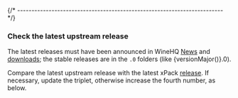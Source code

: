 

{/* ------------------------------------------------------------------------ */}

### Check the latest upstream release

The latest releases must have been announced in
WineHQ [News](https://www.winehq.org/news/) and
[downloads](https://dl.winehq.org/wine/source/); the stable
releases are in the `.0` folders (like {versionMajor()}.0).

Compare the latest upstream release with the latest xPack
[release](https://github.com/xpack-dev-tools/wine-xpack/releases).
If necessary, update the triplet, otherwise increase the fourth number,
as below.
